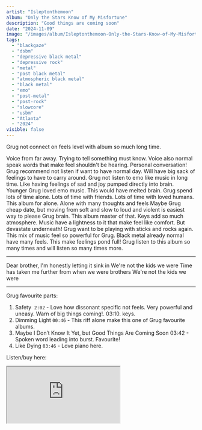 ```yaml
---
artist: "Isleptonthemoon"
album: "Only the Stars Know of My Misfortune"
description: "Good things are coming soon"
date: "2024-11-09"
image: "/images/album/Isleptonthemoon-Only-the-Stars-Know-of-My-Misfortune.jpg"
tags:
  - "blackgaze"
  - "dsbm"
  - "depressive black metal"
  - "depressive rock"
  - "metal"
  - "post black metal"
  - "atmospheric black metal"
  - "black metal"
  - "emo"
  - "post-metal"
  - "post-rock"
  - "slowcore"
  - "usbm"
  - "Atlanta"
  - "2024"
visible: false
---
```


Grug not connect on feels level with album so much long time. 

Voice from far away. Trying to tell something must know. 
Voice also normal speak words that make feel shouldn't be hearing. Personal conversation!
Grug recommend not listen if want to have normal day. Will have big sack of feelings to have to carry around. 
Grug not listen to emo like music in long time. 
Like having feelings of sad and joy pumped directly into brain.
Younger Grug loved emo music. This would have melted brain. 
Grug spend lots of time alone. Lots of time with friends. Lots of time with loved humans. This album for alone. Alone with many thoughts and feels
Maybe Grug cheap date, but moving from soft and slow to loud and violent is easiest way to please Grug brain. This album master of that.
Keys add so much atmosphere.
Music have a lightness to it that make feel like comfort. But devastate underneath!
Grug want to be playing with sticks and rocks again. 
This mix of music feel so powerful for Grug. Black metal already normal have many feels. This make feelings pond full!
Grug listen to this album so many times and will listen so many times more.

--------------------------------------------------------

Dear brother, I'm honestly letting it sink in
We're not the kids we were
Time has taken me further from when we were brothers
We're not the kids we were

--------------------------------------------------------



Grug favourite parts:

1. Safety  `2:02` - Love how dissonant specific not feels. Very powerful and uneasy. Warn of big things coming!. 03:10. keys.
1. Dimming Light `00:46` - This riff alone make this one of Grug favourite albums.
1. Maybe I Don’t Know It Yet, but Good Things Are Coming Soon 03:42 - Spoken word leading into burst. Favourite!
1. Like Dying `03:46` - Love piano here.

Listen/buy here:

<iframe
  style={{ border: "0", width: "350px", height: "800px" }}
  src="https://bandcamp.com/EmbeddedPlayer/album=1114317925/size=large/bgcol=333333/linkcol=ffffff/transparent=true/" 
  seamless>
  <a href="https://isleptonthemoon.bandcamp.com/album/only-the-stars-know-of-my-misfortune">
    Only the Stars Know of My Misfortune by Isleptonthemoon
  </a>
</iframe>
